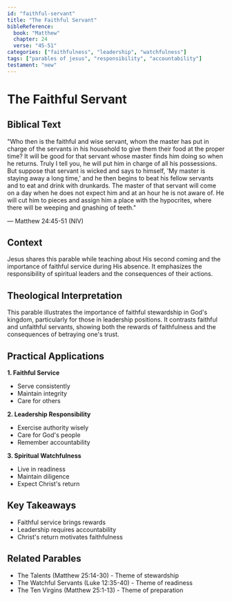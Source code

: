 ```yaml
---
id: "faithful-servant"
title: "The Faithful Servant"
bibleReference:
  book: "Matthew"
  chapter: 24
  verse: "45-51"
categories: ["faithfulness", "leadership", "watchfulness"]
tags: ["parables of jesus", "responsibility", "accountability"]
testament: "new"
---
```


# The Faithful Servant

## Biblical Text

"Who then is the faithful and wise servant, whom the master has put in charge of the servants in his household to give them their food at the proper time? It will be good for that servant whose master finds him doing so when he returns. Truly I tell you, he will put him in charge of all his possessions. But suppose that servant is wicked and says to himself, 'My master is staying away a long time,' and he then begins to beat his fellow servants and to eat and drink with drunkards. The master of that servant will come on a day when he does not expect him and at an hour he is not aware of. He will cut him to pieces and assign him a place with the hypocrites, where there will be weeping and gnashing of teeth."

— Matthew 24:45-51 (NIV)

## Context

Jesus shares this parable while teaching about His second coming and the importance of faithful service during His absence. It emphasizes the responsibility of spiritual leaders and the consequences of their actions.

## Theological Interpretation

This parable illustrates the importance of faithful stewardship in God's kingdom, particularly for those in leadership positions. It contrasts faithful and unfaithful servants, showing both the rewards of faithfulness and the consequences of betraying one's trust.

## Practical Applications

**1. Faithful Service**
- Serve consistently
- Maintain integrity
- Care for others

**2. Leadership Responsibility**
- Exercise authority wisely
- Care for God's people
- Remember accountability

**3. Spiritual Watchfulness**
- Live in readiness
- Maintain diligence
- Expect Christ's return

## Key Takeaways

- Faithful service brings rewards
- Leadership requires accountability
- Christ's return motivates faithfulness

## Related Parables

- The Talents (Matthew 25:14-30) - Theme of stewardship
- The Watchful Servants (Luke 12:35-40) - Theme of readiness
- The Ten Virgins (Matthew 25:1-13) - Theme of preparation 